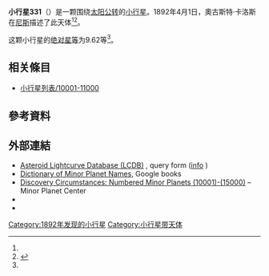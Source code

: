 {{Infobox planet
 | minorplanet     = yes
 | name            = 331 Etheridgea
 | background      = #D6D6D6
 | image = 
 | image_size      = 
 | caption         =
 | discovery_ref   =  <ref name="MPC-object" />
 | discoverer      = [[奧古斯特·卡洛斯|奧古斯特·卡洛斯]]
 | discovery_site  = [[尼斯|尼斯]]
 | discovered      = 1892年4月1日
 | mpc_name        = 331 Etheridgea
 | alt_names       = 331 Etheridgea
 | pronounced      = 
 | named_after     = <ref name="MPC-object" />
 | mp_category     = [[主帶小行星|主帶小行星]] <ref name="MPC-object" /><ref name="jpldata" />
 | orbit_ref       = <ref name="a">[http://ssd.jpl.nasa.gov/sbdb.cgi?sstr=331 331] {{Wayback|url=http://ssd.jpl.nasa.gov/sbdb.cgi?sstr=331 |date=20210905221236 }}，小行星數據庫瀏覽器（JPL Small-Body Database Browser）－[[美国国家航空航天局|美国国家航空航天局]]喷气推进实验室</ref>
 | epoch           = 2018-03-23.0（[[儒略日|JD]] 2458200.5）
 | uncertainty     = 0
 | observation_arc = 
 | aphelion = {{convert|3.326|AU|km|3|abbr=on|lk=out}}
 | perihelion      = {{convert|2.7255322|AU|km|3|abbr=on}}
 | semimajor       = 3.0256422
 | eccentricity    = 0.0991888
 | period          = 5.26[[儒略年|yr]]
 | mean_anomaly    = 201.11198[[度|°]]
 | mean_motion     = {{Deg2DMS|0.18727400|sup=ms}} / day
 | inclination     = 6.05228
 | asc_node        = 22.04058°
 | arg_peri        = 332.97211
 | mean_diameter   = 
 | rotation        = 
 | albedo          =
 | spectral_type   =
 | abs_magnitude   = 9.62<ref name="jpldata" />
}}
'''小行星331'''（{{lang-en|331 Etheridgea}}）是一颗围绕[[太阳|太阳]][[公转|公转]]的[[小行星|小行星]]。1892年4月1日，奧古斯特·卡洛斯在[[尼斯|尼斯]]描述了此天体<ref name="a" /><ref>{{cite news|title=小行星列表|url=http://cfa-www.harvard.edu/iau/lists/NumberedMPs.txt|accessdate=2018-10-19|newspaper=哈佛大学|archive-date=2008-05-17|archive-url=https://web.archive.org/web/20080517010638/http://cfa-www.harvard.edu/iau/lists/NumberedMPs.txt|dead-url=no}}</ref>。

这颗小行星的[[绝对星等|绝对星等]]为9.62等<ref name="a" />。

== 相关條目 ==
*[[小行星列表/10001-11000|小行星列表/10001-11000]]

== 參考資料 ==
{{reflist|refs=

<ref name="jpldata">{{cite web
  |type       = 2018-01-26 last obs.
  |title      = JPL Small-Body Database Browser:331 Etheridgea-331 Etheridgea
  |url        = https://ssd.jpl.nasa.gov/sbdb.cgi?sstr=331
  |publisher  = [[Jet_Propulsion_Laboratory|Jet Propulsion Laboratory]]
  |accessdate = 28 March 2018}}</ref>

<ref name="MPC-object">{{cite web
  |title      = 331 Etheridgea
  |work      = Minor Planet Center
  |url      = https://www.minorplanetcenter.net/db_search/show_object?object_id=331
  |accessdate      = 28 March 2018
  |archive-date      = 2016-03-04
  |archive-url      = https://web.archive.org/web/20160304130742/http://minorplanetcenter.net/db_search/show_object?object_id=331
  |dead-url      = no
  }}</ref>

}}

==  外部連結 ==
* [http://www.minorplanet.info/PHP/lcdbsummaryquery.php Asteroid Lightcurve Database (LCDB)] {{Wayback|url=http://www.minorplanet.info/PHP/lcdbsummaryquery.php |date=20171210173955 }}, query form ([http://www.minorplanet.info/lightcurvedatabase.html info] {{Wayback|url=http://www.minorplanet.info/lightcurvedatabase.html |date=20171216050541 }})
* [https://books.google.com/books?id=aeAg1X7afOoC&pg Dictionary of Minor Planet Names], Google books
* [http://www.minorplanetcenter.net/iau/lists/NumberedMPs010001.html Discovery Circumstances: Numbered Minor Planets (10001)-(15000)] {{Wayback|url=http://www.minorplanetcenter.net/iau/lists/NumberedMPs010001.html |date=20180612162317 }} – Minor Planet Center
* {{AstDys|331}}
* {{JPL small body}}

{{Minor Planet Number|[[小行星330|小行星330]]|[[小行星332|小行星332]]}}
{{小天体}}

[[Category:1892年发现的小行星|Category:1892年发现的小行星]]
[[Category:小行星带天体|Category:小行星带天体]]


{{Beltasteroid-stub}}